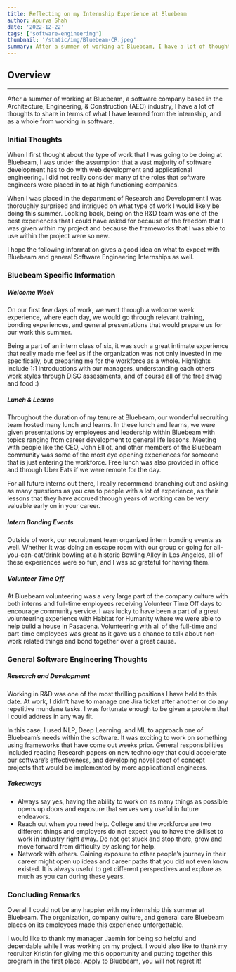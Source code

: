 ```yaml
---
title: Reflecting on my Internship Experience at Bluebeam
author: Apurva Shah
date: '2022-12-22'
tags: ['software-engineering']
thumbnail: '/static/img/Bluebeam-CR.jpeg'
summary: After a summer of working at Bluebeam, I have a lot of thoughts to share in terms of what I have learned from the internship.
---
```


## Overview

<TOCInline toc={props.toc} exclude="Overview" toHeading={2} />

---

After a summer of working at Bluebeam, a software company based in the Architecture, Engineering, & Construction (AEC) industry, I have a lot of thoughts to share in terms of what I have learned from the internship, and as a whole from working in software.

### Initial Thoughts

When I first thought about the type of work that I was going to be doing at Bluebeam, I was under the assumption that a vast majority of software development has to do with web development and applicational engineering. I did not really consider many of the roles that software engineers were placed in to at high functioning companies.

When I was placed in the department of Research and Development I was thoroughly surprised and intrigued on what type of work I would likely be doing this summer. Looking back, being on the R&D team was one of the best experiences that I could have asked for because of the freedom that I was given within my project and because the frameworks that I was able to use within the project were so new.

I hope the following information gives a good idea on what to expect with Bluebeam and general Software Engineering Internships as well.

### Bluebeam Specific Information

##### Welcome Week

On our first few days of work, we went through a welcome week experience, where each day, we would go through relevant training, bonding experiences, and general presentations that would prepare us for our work this summer.

Being a part of an intern class of six, it was such a great intimate experience that really made me feel as if the organization was not only invested in me specifically, but preparing me for the workforce as a whole. Highlights include 1:1 introductions with our managers, understanding each others work styles through DISC assessments, and of course all of the free swag and food :)

##### Lunch & Learns

Throughout the duration of my tenure at Bluebeam, our wonderful recruiting team hosted many lunch and learns. In these lunch and learns, we were given presentations by employees and leadership within Bluebeam with topics ranging from career development to general life lessons. Meeting with people like the CEO, John Elliot, and other members of the Bluebeam community was some of the most eye opening experiences for someone that is just entering the workforce. Free lunch was also provided in office and through Uber Eats if we were remote for the day.

For all future interns out there, I really recommend branching out and asking as many questions as you can to people with a lot of experience, as their lessons that they have accrued through years of working can be very valuable early on in your career.

##### Intern Bonding Events

Outside of work, our recruitment team organized intern bonding events as well. Whether it was doing an escape room with our group or going for all-you-can-eat/drink bowling at a historic Bowling Alley in Los Angeles, all of these experiences were so fun, and I was so grateful for having them.

##### Volunteer Time Off

At Bluebeam volunteering was a very large part of the company culture with both interns and full-time employees receiving Volunteer Time Off days to encourage community service. I was lucky to have been a part of a great volunteering experience with Habitat for Humanity where we were able to help build a house in Pasadena. Volunteering with all of the full-time and part-time employees was great as it gave us a chance to talk about non-work related things and bond together over a great cause.

### General Software Engineering Thoughts

##### Research and Development

Working in R&D was one of the most thrilling positions I have held to this date. At work, I didn’t have to manage one Jira ticket after another or do any repetitive mundane tasks. I was fortunate enough to be given a problem that I could address in any way fit.

In this case, I used NLP, Deep Learning, and ML to approach one of Bluebeam’s needs within the software. It was exciting to work on something using frameworks that have come out weeks prior. General responsibilities included reading Research papers on new technology that could accelerate our software’s effectiveness, and developing novel proof of concept projects that would be implemented by more applicational engineers.

##### Takeaways

- Always say yes, having the ability to work on as many things as possible opens up doors and exposure that serves very useful in future endeavors.
- Reach out when you need help. College and the workforce are two different things and employers do not expect you to have the skillset to work in industry right away. Do not get stuck and stop there, grow and move forward from difficulty by asking for help.
- Network with others. Gaining exposure to other people’s journey in their career might open up ideas and career paths that you did not even know existed. It is always useful to get different perspectives and explore as much as you can during these years.

### Concluding Remarks

Overall I could not be any happier with my internship this summer at Bluebeam. The organization, company culture, and general care Bluebeam places on its employees made this experience unforgettable.

I would like to thank my manager Jaemin for being so helpful and dependable while I was working on my project. I would also like to thank my recruiter Kristin for giving me this opportunity and putting together this program in the first place. Apply to Bluebeam, you will not regret it!
